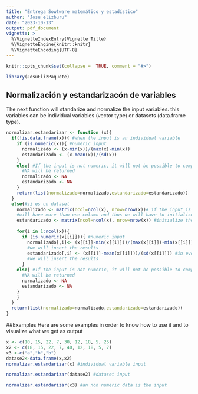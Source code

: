 ---
title: "Entrega Sowtware matemático y estadístico"
author: "Josu elizburu"
date: "2023-10-13"
output: pdf_document
vignette: >
  %\VignetteIndexEntry{Vignette Title}
  %\VignetteEngine{knitr::knitr}
  %\VignetteEncoding{UTF-8}
---

```{r setup, include=FALSE}
knitr::opts_chunk$set(collapse =  TRUE, comment = "#>")
```
```{r}
library(JosuElizPaquete)
```

## Normalización y estandarizacón de variables 
The next function will standarize and normalize the input variables. this variables can be individual variables (vector type) or datasets (data.frame type).
```{r}
normalizar.estandarizar <- function (x){ 
  if(!is.data.frame(x)){ #when the input is an individual variable
    if (is.numeric(x)){ #numeric input
      normalizado <- (x-min(x))/(max(x)-min(x))
      estandarizado <- (x-mean(x))/(sd(x))
    }
    else{ #If the input is not numeric, it will not be possible to compute the function so,
      #NA will be returned
      normalizado <- NA
      estandarizado <- NA
    }
    return(list(normalizado=normalizado,estandarizado=estandarizado))
  }
  else{#si es un dataset
    normalizado <- matrix(ncol=ncol(x), nrow=nrow(x))# if the input is a dataset, the output
    #will have more than one column and thus we will have to initialize the matrix
    estandarizado <- matrix(ncol=ncol(x), nrow=nrow(x)) #initialize the matrix
    
    for(i in 1:ncol(x)){
      if (is.numeric(x[[i]])){ #numeric input
        normalizado[,i]<- (x[[i]]-min(x[[i]]))/(max(x[[i]])-min(x[[i]])) #in every column of the new matrix 
        #we will insert the results
        estandarizado[,i] <- (x[[i]]-mean(x[[i]]))/(sd(x[[i]])) #in every column of the new matrix 
        #we will insert the results
      }
    else{ #If the input is not numeric, it will not be possible to compute the function so,
      #NA will be returned
      normalizado <- NA
      estandarizado <- NA
    }
    }
  }
  return(list(normalizado=normalizado,estandarizado=estandarizado))
}
```
##Examples
Here are some examples in order to know how to use it and to visualize what we get as output
```{r}
x <- c(10, 15, 22, 7, 30, 12, 18, 5, 25)
x2 <- c(18, 15, 22, 7, 40, 12, 18, 5, 7)
x3 <-c("a","b","b")
datase2<-data.frame(x,x2)
normalizar.estandarizar(x) #individual variable input

normalizar.estandarizar(datase2) #dataset input

normalizar.estandarizar(x3) #an non numeric data is the input


```
